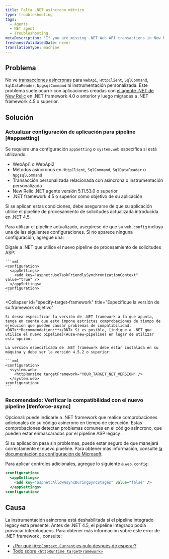 ```yaml
---
title: Falta .NET asíncrono métrico
type: troubleshooting
tags:
  - Agents
  - NET agent
  - Troubleshooting
metaDescription: 'If you are missing .NET Web API transactions in New Relic and your app targets .NET Framework 4.0, follow these procedures to apply a framework bug fix.'
freshnessValidatedDate: never
translationType: machine
---
```


## Problema

No ve [transacciones asíncronas](/docs/agents/net-agent/additional-installation/async-support-net) para `WebApi`, `HttpClient`, `SqlCommand`, `SqlDataReader`, `NpgsqlCommand` ni instrumentación personalizada. Este problema suele ocurrir con aplicaciones creadas con [el agente .NET de New Relic](/docs/agents/net-agent/getting-started/compatibility-requirements-net-framework-agent#net-version) en .NET framework 4.0 o anterior y luego migradas a .NET framework 4.5 o superior.

## Solución

### Actualizar configuración de aplicación para pipeline [#appsetting]

Se requiere una configuración `appSetting` o `system.web` específica si está utilizando:

* WebApi1 o WebApi2
* Métodos asíncronos en `HttpClient`, `SqlCommand`, `SqlDataReader` o `NpgsqlCommand`
* Transacción personalizada relacionada con asíncrona o instrumentación personalizada
* New Relic .NET agente versión 5.11.53.0 o superior
* .NET framework 4.5 o superior como objetivo de su aplicación

Si se aplican estas condiciones, debe asegurarse de que su aplicación utilice el pipeline de procesamiento de solicitudes actualizada introducida en .NET 4.5.

Para utilizar el pipeline actualizado, asegúrese de que su `web.config` incluya una de las siguientes configuraciones. Si no aparece ninguna configuración, agregue una:

<CollapserGroup>
  <Collapser
    id="use-new-pipeline"
    title="Recomendado: dígale a .NET que use el nuevo pipeline"
  >
    Dígale a .NET que utilice el nuevo pipeline de procesamiento de solicitudes ASP:

    ```xml
    <configuration>
      <appSettings>
        <add key="aspnet:UseTaskFriendlySynchronizationContext" value="true" />
      </appSettings>
    <configuration>
    ```
  </Collapser>

  <Collapser
    id="specify-target-framework"
    title="Especifique la versión de su framework objetivo"
  >
    Si desea especificar la versión de .NET framework a la que apunta, tenga en cuenta que esto impone estrictas comprobaciones de tiempo de ejecución que pueden causar problemas de compatibilidad. <DNT>**Recommendation:**</DNT> Si es posible, [indique a .NET que utilice el nuevo pipeline](#use-new-pipeline) en lugar de utilizar esta opción.

    La versión especificada de .NET framework debe estar instalada en su máquina y debe ser la versión 4.5.2 o superior:

    ```xml
    <configuration>
      <system.web>
        <httpRuntime targetFramework="YOUR_TARGET_NET_VERSION" /> 
      </system.web>
    <configuration>
    ```
  </Collapser>
</CollapserGroup>

### Recomendado: Verificar la compatibilidad con el nuevo pipeline [#enforce-async]

Opcional: puede indicarle a .NET framework que realice comprobaciones adicionales de su código asíncrono en tiempo de ejecución. Estas comprobaciones detectan problemas comunes en el código asíncrono, que pueden estar enmascarados por el pipeline ASP legacy .

Si su aplicación pasa sin problemas, puede estar seguro de que manejará correctamente el nuevo pipeline. Para obtener más información, consulte [la documentación de configuración de Microsoft](https://msdn.microsoft.com/en-us/library/hh975440%28v=vs.120%29.aspx?f=255&MSPPError=-2147217396).

Para aplicar controles adicionales, agregue lo siguiente a `web.config`:

```xml
<configuration>
  <appSettings>
    <add key="aspnet:AllowAsyncDuringSyncStages" value="false" />
  </appSettings>
<configuration>
```

## Causa

La instrumentación asíncrona está deshabilitada si el pipeline integrado legacy está presente. Antes de .NET 4.5, el pipeline integrado podía provocar interbloqueos. Para obtener más información sobre este error de .NET framework , consulte:

* [¿Por qué `HttpContext.Current` es nulo después de esperar?](https://stackoverflow.com/questions/18383923/why-is-httpcontext-current-null-after-await)
* [Todo sobre `<httpRuntime targetFramework>`](https://devblogs.microsoft.com/dotnet/all-about-httpruntime-targetframework/)
